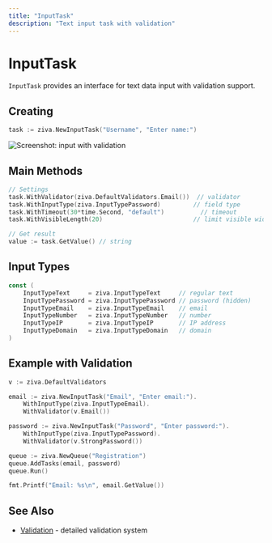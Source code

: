 ```yaml
---
title: "InputTask"
description: "Text input task with validation"
---
```


# InputTask

`InputTask` provides an interface for text data input with validation support.

## Creating

```go
task := ziva.NewInputTask("Username", "Enter name:")
```

![Screenshot: input with validation](/images/pic_4.png)

## Main Methods

```go
// Settings
task.WithValidator(ziva.DefaultValidators.Email())  // validator
task.WithInputType(ziva.InputTypePassword)         // field type
task.WithTimeout(30*time.Second, "default")          // timeout
task.WithVisibleLength(20)                         // limit visible width with horizontal scroll

// Get result
value := task.GetValue() // string
```

## Input Types

```go
const (
    InputTypeText     = ziva.InputTypeText     // regular text
    InputTypePassword = ziva.InputTypePassword // password (hidden)
    InputTypeEmail    = ziva.InputTypeEmail    // email
    InputTypeNumber   = ziva.InputTypeNumber   // number
    InputTypeIP       = ziva.InputTypeIP       // IP address
    InputTypeDomain   = ziva.InputTypeDomain   // domain
)
```

## Example with Validation

```go
v := ziva.DefaultValidators

email := ziva.NewInputTask("Email", "Enter email:").
    WithInputType(ziva.InputTypeEmail).
    WithValidator(v.Email())

password := ziva.NewInputTask("Password", "Enter password:").
    WithInputType(ziva.InputTypePassword).
    WithValidator(v.StrongPassword())

queue := ziva.NewQueue("Registration")
queue.AddTasks(email, password)
queue.Run()

fmt.Printf("Email: %s\n", email.GetValue())
```

## See Also

- [Validation](/en/validation/overview) - detailed validation system
